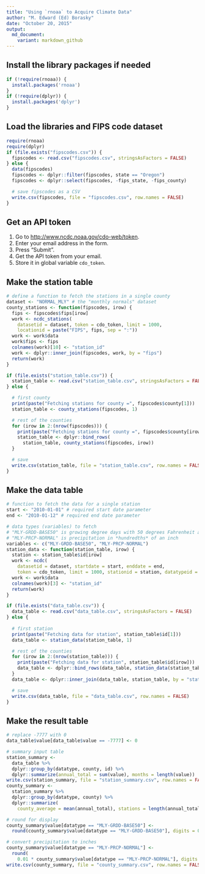 ```yaml
---
title: "Using `rnoaa` to Acquire Climate Data"
author: "M. Edward (Ed) Borasky"
date: "October 20, 2015"
output: 
  md_document:
    variant: markdown_github
---
```


## Install the library packages if needed
```r
if (!require(rnoaa)) {
  install.packages('rnoaa')
}
if (!require(dplyr)) {
  install.packages('dplyr')
}
```

## Load the libraries and FIPS code dataset
```r
require(rnoaa)
require(dplyr)
if (file.exists("fipscodes.csv")) {
  fipscodes <- read.csv("fipscodes.csv", stringsAsFactors = FALSE)
} else {
  data(fipscodes)
  fipscodes <- dplyr::filter(fipscodes, state == "Oregon")
  fipscodes <- dplyr::select(fipscodes, -fips_state, -fips_county)

  # save fipscodes as a CSV
  write.csv(fipscodes, file = "fipscodes.csv", row.names = FALSE)
}
```

## Get an API token
1. Go to <http://www.ncdc.noaa.gov/cdo-web/token>.
1. Enter your email address in the form.
1. Press "Submit".
1. Get the API token from your email.
1. Store it in global variable `cdo_token`.

## Make the station table
```r

# define a function to fetch the stations in a single county
dataset <- "NORMAL_MLY" # the "monthly normals" dataset
county_stations <- function(fipscodes, irow) {
  fips <- fipscodes$fips[irow]
  work <- ncdc_stations(
    datasetid = dataset, token = cdo_token, limit = 1000, 
    locationid = paste("FIPS", fips, sep = ":"))
  work <- work$data
  work$fips <- fips
  colnames(work)[10] <- "station_id"
  work <- dplyr::inner_join(fipscodes, work, by = "fips")
  return(work)
}

if (file.exists("station_table.csv")) {
  station_table <- read.csv("station_table.csv", stringsAsFactors = FALSE)
} else {

  # first county
  print(paste("Fetching stations for county =", fipscodes$county[1]))
  station_table <- county_stations(fipscodes, 1)

  # rest of the counties
  for (irow in 2:(nrow(fipscodes))) {
    print(paste("Fetching stations for county =", fipscodes$county[irow]))
    station_table <- dplyr::bind_rows(
      station_table, county_stations(fipscodes, irow))
  }

  # save
  write.csv(station_table, file = "station_table.csv", row.names = FALSE)
}
```

## Make the data table
```r

# function to fetch the data for a single station
start <- "2010-01-01" # required start date parameter
end <- "2010-01-12" # required end date parameter

# data types (variables) to fetch
# "MLY-GRDD-BASE50" is growing degree days with 50 degrees Fahrenheit as the base
# "MLY-PRCP-NORMAL" is precipitation in *hundredths* of an inch
variables <- c("MLY-GRDD-BASE50", "MLY-PRCP-NORMAL")
station_data <- function(station_table, irow) {
  station <- station_table$id[irow]
  work <- ncdc(
    datasetid = dataset, startdate = start, enddate = end,
    token = cdo_token, limit = 1000, stationid = station, datatypeid = variables)
  work <- work$data
  colnames(work)[3] <- "station_id"
  return(work)
}

if (file.exists("data_table.csv")) {
  data_table <- read.csv("data_table.csv", stringsAsFactors = FALSE)
} else {
  
  # first station
  print(paste("Fetching data for station", station_table$id[1]))
  data_table <- station_data(station_table, 1)

  # rest of the counties
  for (irow in 2:(nrow(station_table))) {
    print(paste("Fetching data for station", station_table$id[irow]))
    data_table <- dplyr::bind_rows(data_table, station_data(station_table, irow))
  }
  data_table <- dplyr::inner_join(data_table, station_table, by = "station_id")

  # save
  write.csv(data_table, file = "data_table.csv", row.names = FALSE)
}
```

## Make the result table

```r

# replace -7777 with 0
data_table$value[data_table$value == -7777] <- 0

# summary input table
station_summary <- 
  data_table %>% 
  dplyr::group_by(datatype, county, id) %>% 
  dplyr::summarize(annual_total = sum(value), months = length(value))
write.csv(station_summary, file = "station_summary.csv", row.names = FALSE)
county_summary <-
  station_summary %>% 
  dplyr::group_by(datatype, county) %>% 
  dplyr::summarize(
    county_average = mean(annual_total), stations = length(annual_total))

# round for display
county_summary$value[datatype == "MLY-GRDD-BASE50"] <-
  round(county_summary$value[datatype == "MLY-GRDD-BASE50"], digits = 0)

# convert precipitation to inches
county_summary$value[datatype == "MLY-PRCP-NORMAL"] <-
  round(
    0.01 * county_summary$value[datatype == "MLY-PRCP-NORMAL"], digits = 2)
write.csv(county_summary, file = "county_summary.csv", row.names = FALSE)
```
